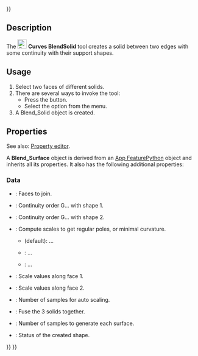 <languages/>
{{UnfinishedDocu{{#translation:}}}}
<translate>

{{Docnav
|[[Curves_BlendSurf2|BlendSurface]]
|[[Curves_FlattenFace|FlattenFace]]
|[[Curves_Workbench|Curves]]
|IconL=Curves_BlendSurf2.svg
|IconR=Curves_FlattenFace.svg
|IconC=Curves_workbench_icon.svg
}}

{{GuiCommand
|Name=Curves BlendSolid
|MenuLocation=Surfaces → BlendSolid
|Workbenches=[[Curves_Workbench|Curves]]
}}

==Description==

The [[Image:Curves_BlendSolid.svg|24px]] '''Curves BlendSolid''' tool creates a solid between two edges with some continuity with their support shapes.

==Usage==

# Select two faces of different solids.
# There are several ways to invoke the tool:
#* Press the {{Button|[[Image:Curves_BlendSolid.svg|16px]] [[Curves_BlendSolid|BlendSolid]]}} button.
#* Select the {{MenuCommand|Surfaces → [[Image:Curves_BlendSolid.svg|16px]] BlendSolid}} option from the menu.
# A Blend_Solid object is created.

==Properties==

See also: [[Property_editor|Property editor]].

A '''Blend_Surface''' object is derived from an [[App_FeaturePython|App FeaturePython]] object and inherits all its properties. It also has the following additional properties:

===Data===

{{TitleProperty|Base}}

* {{PropertyData|Sources|LinkSubList}}: Faces to join.

{{TitleProperty|Continuity}}

* {{PropertyData|Continuity1|Integer}}: Continuity order G... with shape 1.
* {{PropertyData|Continuity2|Integer}}: Continuity order G... with shape 2.

{{TitleProperty|Scale}}

* {{PropertyData|Auto Scale|Enumeration}}: Compute scales to get regular poles, or minimal curvature.
** {{Value|RegularPoles}} (default): ...
** {{Value| MinimizeCurvature}}: ...
** {{Value| Manual}}: ...
* {{PropertyData|Scale1|FloatList}}: Scale values along face 1.
* {{PropertyData|Scale2|FloatList}}: Scale values along face 2.
* {{PropertyData|Scale Samples|Integer}}: Number of samples for auto scaling.

{{TitleProperty|Settings}}

* {{PropertyData|Fuse|Bool}}: Fuse the 3 solids together.
* {{PropertyData|Samples|Integer}}: Number of samples to generate each surface.

{{TitleProperty|Status}}

* {{PropertyData|Shape Type|String}}: Status of the created shape.


{{Docnav
|[[Curves_BlendSurf2|BlendSurface]]
|[[Curves_FlattenFace|FlattenFace]]
|[[Curves_Workbench|Curves]]
|IconL=Curves_BlendSurf2.svg
|IconR=Curves_FlattenFace.svg
|IconC=Curves_workbench_icon.svg
}}

</translate>
{{Curves Tools navi{{#translation:}}}}
{{Userdocnavi{{#translation:}}}}